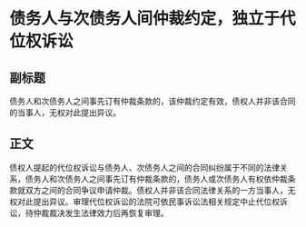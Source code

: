# 债务人与次债务人间仲裁约定，独立于代位权诉讼
## 副标题
债务人和次债务人之间事先订有仲裁条款的，该仲裁约定有效，债权人并非该合同的当事人，无权对此提出异议。
## 正文
债权人提起的代位权诉讼与债务人、次债务人之间的合同纠纷属于不同的法律关系，债务人和次债务人之间事先订有仲裁条款的，债务人或次债务人有权依仲裁条款就双方之间的合同争议申请仲裁。债权人并非该合同法律关系的一方当事人，无权对此提出异议。审理代位权诉讼的法院可依民事诉讼法相关规定中止代位权诉讼，待仲裁裁决发生法律效力后再恢复审理。